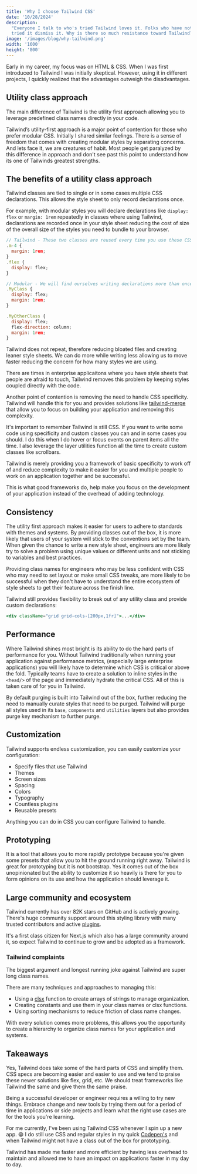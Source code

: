 ```yaml
---
title: 'Why I choose Tailwind CSS'
date: '10/28/2024'
description:
  "Everyone I talk to who's tried Tailwind loves it. Folks who have not yet
  tried it dismiss it. Why is there so much resistance toward Tailwind?"
image: '/images/blog/why-tailwind.png'
width: '1600'
height: '800'
---
```


Early in my career, my focus was on HTML &
CSS. When I was first introduced to Tailwind I was initially skeptical. However,
using it in different projects, I quickly realized that the advantages outweigh
the disadvantages.

## Utility class approach

The main difference of Tailwind is the utility first approach allowing you to
leverage predefined class names directly in your code.

Tailwind’s utility-first approach is a major point of contention for those who prefer
modular CSS. Initially I shared similar feelings. There is a sense of freedom that comes with creating modular styles by
separating concerns. And lets face it, we are creatures of habit. Most people
get paralyzed by this difference in approach and don't see past this point to
understand how its one of Tailwinds greatest strengths.

## The benefits of a utility class approach

Tailwind classes are tied to single or in some cases multiple CSS declarations.
This allows the style sheet to only record declarations once.

For example, with modular styles you will declare declarations like
`display: flex` or `margin: 1rem` repeatedly in classes where using Tailwind,
declarations are recorded once in your style sheet reducing the cost of size of
the overall size of the styles you need to bundle to your browser.

```jsx
// Tailwind - These two classes are reused every time you use these CSS declarations
.m-4 {
  margin: 1rem;
}
.flex {
  display: flex;
}

// Modular - We will find ourselves writing declarations more than once
.MyClass {
  display: flex;
  margin: 1rem;
}

.MyOtherClass {
  display: flex;
  flex-direction: column;
  margin: 1rem;
}

```

Tailwind does not repeat, therefore reducing bloated files and creating leaner
style sheets. We can do more while writing less allowing us to move faster
reducing the concern for how many styles we are using.

There are times in enterprise applicaitons where you have style sheets that
people are afraid to touch, Tailwind removes this problem by keeping styles
coupled directly with the code.

Another point of contention is removing the need to handle CSS specificity.
Tailwind will handle this for you and provides solutions like
[tailwind-merge](https://www.npmjs.com/package/tailwind-merge) that allow you to
focus on building your application and removing this complexity.

It's important to remember Tailwind is still CSS. If you want to write some code
using specificity and custom classes you can and in some cases you should. I do
this when I do hover or focus events on parent items all the time. I also
leverage the layer utilities function all the time to create custom classes like
scrollbars.

Tailwind is merely providing you a framework of basic specificity to work off of
and reduce complexity to make it easier for you and multiple people to work on
an application together and be successful.

This is what good frameworks do, help make you focus on the development of your
application instead of the overhead of adding technology.

## Consistency

The utility first approach makes it easier for users to adhere to standards with
themes and systems. By providing classes out of the box, it is more likely that
users of your system will stick to the conventions set by the team. When given
the chance to write a new style sheet, engineers are more likely try to solve a
problem using unique values or different units and not sticking to variables and
best practices.

Providing class names for engineers who may be less confident with CSS who may
need to set layout or make small CSS tweaks, are more likely to be successful
when they don't have to understand the entire ecosystem of style sheets to get
their feature across the finish line.

Tailwind still provides flexibility to break out of any utility class and
provide custom declarations:

```jsx
<div className="grid grid-cols-[200px,1fr]">...</div>
```

## Performance

Where Tailwind shines most bright is its ability to do the hard parts of
performance for you. Without Tailwind traditionally when running your
application against performance metrics, (especially large enterprise
applications) you will likely have to determine which CSS is critical or above
the fold. Typically teams have to create a solution to inline styles in the
`<head/>` of the page and immediately hydrate the critical CSS. All of this is
taken care of for you in Tailwind.

By default purging is built into Tailwind out of the box, further reducing the
need to manually curate styles that need to be purged. Tailwind will purge all
styles used in its `base`, `components` and `utilities` layers but also provides
purge key mechanism to further purge.

## Customization

Tailwind supports endless customization, you can easily customize your
configuration:

- Specify files that use Tailwind
- Themes
- Screen sizes
- Spacing
- Colors
- Typography
- Countless plugins
- Reusable presets

Anything you can do in CSS you can configure Tailwind to handle.

## Prototyping

It is a tool that allows you to more rapidly prototype because you're given some
presets that allow you to hit the ground running right away. Tailwind is great
for prototyping but it is not bootstrap. Yes it comes out of the box
unopinionated but the ability to customize it so heavily is there for you to
form opinions on its use and how the application should leverage it.

## Large community and ecosystem

Tailwind currently has over 82K stars on GitHub and is actively growing. There's
huge community support around this styling library with many trusted
contributors and active [plugins](https://tailwindcss.com/docs/plugins).

It's a first class citizen for Next.js which also has a large community around
it, so expect Tailwind to continue to grow and be adopted as a framework.

### Tailwind complaints

The biggest argument and longest running joke against Tailwind are super long
class names.

There are many techniques and approaches to managing this:

- Using a [clsx](https://www.npmjs.com/package/clsx) function to create arrays
  of strings to manage organization.
- Creating constants and use them in your class names or clsx functions.
- Using sorting mechanisms to reduce friction of class name changes.

With every solution comes more problems, this allows you the opportunity to
create a hierarchy to organize class names for your application and systems.

## Takeaways

Yes, Tailwind does take some of the hard parts of CSS and simplify them. CSS
specs are becoming easier and easier to use and we tend to praise these newer
solutions like flex, grid, etc. We should treat frameworks like Tailwind the
same and give them the same praise.

Being a successful developer or engineer requires a willing to try new things.
Embrace change and new tools by trying them out for a period of time in
applications or side projects and learn what the right use cases are for the
tools you're learning.

For me currently, I've been using Tailwind CSS whenever I spin up a new app. 😁
I do still use CSS and regular styles in my quick
[Codepen's](https://codepen.io/scottykaye) and when Tailwind might not have a
class out of the box for prototyping.

Tailwind has made me faster and more efficient by having less overhead to
maintain and allowed me to have an impact on applications faster in my day to
day.
